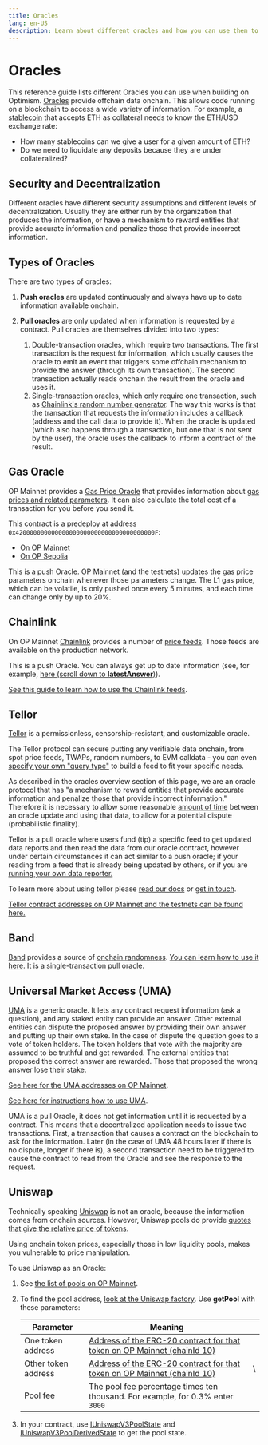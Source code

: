 ```yaml
---
title: Oracles
lang: en-US
description: Learn about different oracles and how you can use them to access offchain data onchain.
---
```



# Oracles

This reference guide lists different Oracles you can use when building on Optimism. [Oracles](https://ethereum.org/en/developers/docs/oracles/) provide offchain data onchain.
This allows code running on a blockchain to access a wide variety of information.
For example, a [stablecoin](https://ethereum.org/en/stablecoins/) that accepts ETH as collateral needs to know the ETH/USD exchange rate:

*   How many stablecoins can we give a user for a given amount of ETH?
*   Do we need to liquidate any deposits because they are under collateralized?

## Security and Decentralization

Different oracles have different security assumptions and different levels of decentralization.
Usually they are either run by the organization that produces the information, or have a mechanism to reward entities that provide accurate information and penalize those that provide incorrect information.

## Types of Oracles

There are two types of oracles:

1.  **Push oracles** are updated continuously and always have up to date information available onchain.

2.  **Pull oracles** are only updated when information is requested by a contract.
    Pull oracles are themselves divided into two types:
    1.  Double-transaction oracles, which require two transactions.
        The first transaction is the request for information, which usually causes the oracle to emit an event that triggers some offchain mechanism to provide the answer (through its own transaction).
        The second transaction actually reads onchain the result from the oracle and uses it.
    2.  Single-transaction oracles, which only require one transaction, such as [Chainlink's random number generator](https://docs.chain.link/docs/get-a-random-number/#request-random-values).
        The way this works is that the transaction that requests the information includes a callback (address and the call data to provide it).
        When the oracle is updated (which also happens through a transaction, but one that is not sent by the user), the oracle uses the callback to inform a contract of the result.

## Gas Oracle

OP Mainnet provides a [Gas Price Oracle](https://github.com/ethereum-optimism/optimism/blob/233ede59d16cb01bdd8e7ff662a153a4c3178bdd/packages/contracts/contracts/L2/predeploys/OVM_GasPriceOracle.sol) that provides information about [gas prices and related parameters](/stack/transactions/transaction-fees).
It can also calculate the total cost of a transaction for you before you send it.

This contract is a predeploy at address `0x420000000000000000000000000000000000000F`:

*   [On OP Mainnet](https://explorer.optimism.io/address/0x420000000000000000000000000000000000000F#readContract)
*   [On OP Sepolia](https://sepolia-optimistic.etherscan.io/address/0x420000000000000000000000000000000000000F)

This is a push Oracle.
OP Mainnet (and the testnets) updates the gas price parameters onchain whenever those parameters change.
The L1 gas price, which can be volatile, is only pushed once every 5 minutes, and each time can change only by up to 20%.

## Chainlink

On OP Mainnet [Chainlink](https://chain.link/) provides a number of [price feeds](https://docs.chain.link/docs/optimism-price-feeds/).
Those feeds are available on the production network.

This is a push Oracle.
You can always get up to date information (see, for example, [here (scroll down to **latestAnswer**)](https://explorer.optimism.io/address/0x13e3Ee699D1909E989722E753853AE30b17e08c5#readContract)).

[See this guide to learn how to use the Chainlink feeds](https://docs.chain.link/docs/get-the-latest-price/).

## Tellor

[Tellor](https://tellor.io/) is a permissionless, censorship-resistant, and customizable oracle.

The Tellor protocol can secure putting any verifiable data onchain, from spot price feeds, TWAPs, random numbers, to EVM calldata - you can even [specify your own "query type"](https://github.com/tellor-io/dataSpecs/issues/new?assignees=\&labels=\&template=new_query_type.yaml\&title=%5BNew+Data+Request+Form%5D%3A+) to build a feed to fit your specific needs.

As described in the oracles overview section of this page, we are an oracle protocol that has "a mechanism to reward entities that provide accurate information and penalize those that provide incorrect information." Therefore it is necessary to allow some reasonable [amount of time](https://docs.tellor.io/tellor/getting-data/solidity-integration#reading-data) between an oracle update and using that data, to allow for a potential dispute (probabilistic finality).

Tellor is a pull oracle where users fund (tip) a specific feed to get updated data reports and then read the data from our oracle contract, however under certain circumstances it can act similar to a push oracle; if your reading from a feed that is already being updated by others, or if you are [running your own data reporter.](https://docs.tellor.io/tellor/reporting-data/introduction)

To learn more about using tellor please [read our docs](https://docs.tellor.io) or [get in touch](https://github.com/ethereum-optimism/developers/discussions).

[Tellor contract addresses on OP Mainnet and the testnets can be found here.](https://docs.tellor.io/tellor/the-basics/contracts-reference#optimism)

## Band

[Band](https://bandprotocol.com/vrf) provides a source of [onchain randomness](https://bandprotocol.com/vrf).
[You can learn how to use it here](https://docs.bandchain.org/products/vrf/getting-started).
It is a single-transaction pull oracle.

## Universal Market Access (UMA)

[UMA](https://umaproject.org/) is a generic oracle.
It lets any contract request information (ask a question), and any staked entity can provide an answer.
Other external entities can dispute the proposed answer by providing their own answer and putting up their own stake.
In the case of dispute the question goes to a vote of token holders.
The token holders that vote with the majority are assumed to be truthful and get rewarded.
The external entities that proposed the correct answer are rewarded.
Those that proposed the wrong answer lose their stake.

[See here for the UMA addresses on OP Mainnet](https://github.com/UMAprotocol/protocol/blob/master/packages/core/networks/10.json).

[See here for instructions how to use UMA](https://docs.umaproject.org/build-walkthrough/build-process).

UMA is a pull Oracle, it does not get information until it is requested by a contract.
This means that a decentralized application needs to issue two transactions.
First, a transaction that causes a contract on the blockchain to ask for the information.
Later (in the case of UMA 48 hours later if there is no dispute, longer if there is), a second transaction need to be triggered to cause the contract to read from the Oracle and see the response to the request.

## Uniswap

Technically speaking [Uniswap](https://uniswap.io/) is not an oracle, because the information comes from onchain sources.
However, Uniswap pools do provide [quotes that give the relative price of tokens](https://docs.uniswap.org/concepts/protocol/oracle).

<Callout type="warning">
  Using onchain token prices, especially those in low liquidity pools, makes you vulnerable to price manipulation.
</Callout>

To use Uniswap as an Oracle:

1.  See [the list of pools on OP Mainnet](https://info.uniswap.org/#/optimism/).

2.  To find the pool address, [look at the Uniswap factory](https://explorer.optimism.io/address/0x1f98431c8ad98523631ae4a59f267346ea31f984#readContract).
    Use **getPool** with these parameters:

    | Parameter           | Meaning                                                                                                                        |    |
    | ------------------- | ------------------------------------------------------------------------------------------------------------------------------ | -- |
    | One token address   | [Address of the ERC-20 contract for that token on OP Mainnet (chainId 10)](https://static.optimism.io/optimism.tokenlist.json) |    |
    | Other token address | [Address of the ERC-20 contract for that token on OP Mainnet (chainId 10)](https://static.optimism.io/optimism.tokenlist.json) | \\ |
    | Pool fee            | The pool fee percentage times ten thousand. For example, for 0.3% enter `3000`                                                 |    |

3.  In your contract, use [IUniswapV3PoolState](https://github.com/Uniswap/v3-core/blob/main/contracts/interfaces/pool/IUniswapV3PoolState.sol) and [IUniswapV3PoolDerivedState](https://github.com/Uniswap/v3-core/blob/main/contracts/interfaces/pool/IUniswapV3PoolDerivedState.sol) to get the pool state.
